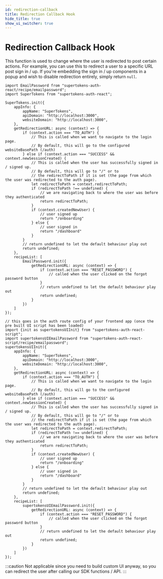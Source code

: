 ```yaml
---
id: redirection-callback
title: Redirection Callback Hook
hide_title: true
show_ui_switcher: true
---
```



# Redirection Callback Hook

<PreBuiltOrCustomUISwitcher>
<PreBuiltUIContent>

This function is used to change where the user is redirected to post certain actions. For example, you can use this to redirect a user to a specific URL post sign in / up. If you're embedding the sign in / up components in a popup and wish to disable redirection entirely, simply return `null`.

<FrontendPreBuiltUITabs>
<TabItem value="reactjs">

```tsx
import EmailPassword from "supertokens-auth-react/recipe/emailpassword";
import SuperTokens from "supertokens-auth-react";

SuperTokens.init({
    appInfo: {
        appName: "SuperTokens",
        apiDomain: "http://localhost:3000",
        websiteDomain: "http://localhost:3000",
    },
    getRedirectionURL: async (context) => {
        if (context.action === "TO_AUTH") {
            // This is called when we want to navigate to the login page.
            // By default, this will go to the configured websiteBasePath (/auth)
        } else if (context.action === "SUCCESS" && context.newSessionCreated) {
            // This is called when the user has successfully signed in / signed up.
            // By default, this will go to "/" or to 
            // the redirectToPath if it is set (the page from which the user was redirected to the auth page).
            let redirectToPath = context.redirectToPath;
            if (redirectToPath !== undefined) {
                // we are navigating back to where the user was before they authenticated
                return redirectToPath;
            }
            if (context.createdNewUser) {
                // user signed up
                return "/onboarding"
            } else {
                // user signed in
                return "/dashboard"
            }
        }
        // return undefined to let the default behaviour play out
        return undefined;
    },
    recipeList: [
        EmailPassword.init({
            getRedirectionURL: async (context) => {
                if (context.action === "RESET_PASSWORD") {
                    // called when the user clicked on the forgot password button
                }
                // return undefined to let the default behaviour play out
                return undefined;
            }
        })
    ]
});
```

</TabItem>
<TabItem value="angular">

```tsx
// this goes in the auth route config of your frontend app (once the pre built UI script has been loaded)
import {init as supertokensUIInit} from "supertokens-auth-react-script";
import supertokensUIEmailPassword from "supertokens-auth-react-script/recipe/emailpassword";
supertokensUIInit({
    appInfo: {
        appName: "SuperTokens",
        apiDomain: "http://localhost:3000",
        websiteDomain: "http://localhost:3000",
    },
    getRedirectionURL: async (context) => {
        if (context.action === "TO_AUTH") {
            // This is called when we want to navigate to the login page.
            // By default, this will go to the configured websiteBasePath (/auth)
        } else if (context.action === "SUCCESS" && context.newSessionCreated) {
            // This is called when the user has successfully signed in / signed up.
            // By default, this will go to "/" or to 
            // the redirectToPath if it is set (the page from which the user was redirected to the auth page).
            let redirectToPath = context.redirectToPath;
            if (redirectToPath !== undefined) {
                // we are navigating back to where the user was before they authenticated
                return redirectToPath;
            }
            if (context.createdNewUser) {
                // user signed up
                return "/onboarding"
            } else {
                // user signed in
                return "/dashboard"
            }
        }
        // return undefined to let the default behaviour play out
        return undefined;
    },
    recipeList: [
        supertokensUIEmailPassword.init({
            getRedirectionURL: async (context) => {
                if (context.action === "RESET_PASSWORD") {
                    // called when the user clicked on the forgot password button
                }
                // return undefined to let the default behaviour play out
                return undefined;
            }
        })
    ]
});
```

</TabItem>
</FrontendPreBuiltUITabs>

</PreBuiltUIContent>
<CustomUIContent>

:::caution
Not applicable since you need to build custom UI anyway, so you can redirect the user after calling our SDK functions / API.
:::

</CustomUIContent>
</PreBuiltOrCustomUISwitcher>

